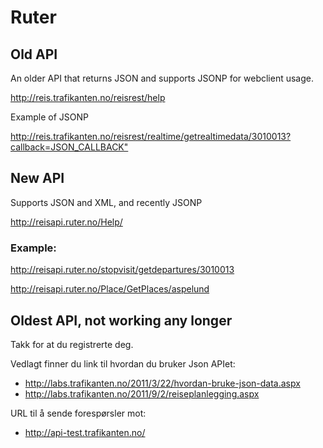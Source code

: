 # Ruter
## Old API
An older API that returns JSON and supports JSONP for webclient usage.

<http://reis.trafikanten.no/reisrest/help>

Example of JSONP

<http://reis.trafikanten.no/reisrest/realtime/getrealtimedata/3010013?callback=JSON_CALLBACK">

## New API
Supports JSON and XML, and recently JSONP

<http://reisapi.ruter.no/Help/>

### Example:

<http://reisapi.ruter.no/stopvisit/getdepartures/3010013>

<http://reisapi.ruter.no/Place/GetPlaces/aspelund>

## Oldest API, not working any longer
Takk for at du registrerte deg.

Vedlagt finner du link til hvordan du bruker Json APIet:

* <http://labs.trafikanten.no/2011/3/22/hvordan-bruke-json-data.aspx>
* <http://labs.trafikanten.no/2011/9/2/reiseplanlegging.aspx>

URL til å sende forespørsler mot:

* <http://api-test.trafikanten.no/>

